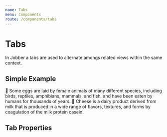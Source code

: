 ```yaml
---
name: Tabs
menu: Components
route: /components/tabs
---
```



# Tabs

<ComponentStatus stage="pre" responsive="no" accessible="no" />

In Jobber a tabs are used to alternate amongs related views within the same
context.

## Simple Example

<Playground>
  <Tabs>
    <Tab text="Eggs">
      🍳 Some eggs are laid by female animals of many different species,
      including birds, reptiles, amphibians, mammals, and fish, and have been
      eaten by humans for thousands of years.
    </Tab>
    <Tab text="Cheese">
      🧀 Cheese is a dairy product derived from milk that is produced in a wide
      range of flavors, textures, and forms by coagulation of the milk protein
      casein.
    </Tab>
  </Tabs>
</Playground>

## Tab Properties

<Props of={Tab} />
